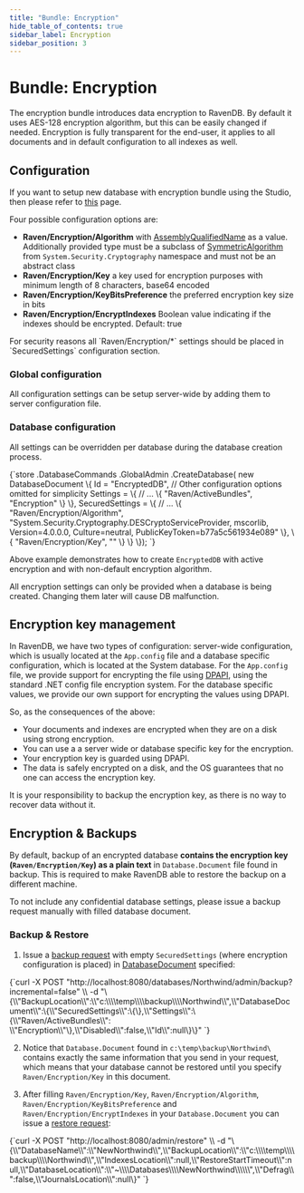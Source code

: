 ```yaml
---
title: "Bundle: Encryption"
hide_table_of_contents: true
sidebar_label: Encryption
sidebar_position: 3
---
```



# Bundle: Encryption

The encryption bundle introduces data encryption to RavenDB. By default it uses AES-128 encryption algorithm, but this can be easily changed if needed. Encryption is fully transparent for the end-user, it applies to all documents and in default configuration to all indexes as well.

## Configuration

If you want to setup new database with encryption bundle using the Studio, then please refer to [this](../../studio/walkthroughs/how-to-setup-encryption.mdx) page.

Four possible configuration options are:   
* **Raven/Encryption/Algorithm** with [AssemblyQualifiedName](https://msdn.microsoft.com/en-us/library/system.type.assemblyqualifiedname.aspx) as a value. Additionally provided type must be a subclass of [SymmetricAlgorithm](https://msdn.microsoft.com/en-us/library/system.security.cryptography.symmetricalgorithm.aspx) from `System.Security.Cryptography` namespace and must not be an abstract class    
* **Raven/Encryption/Key** a key used for encryption purposes with minimum length of 8 characters, base64 encoded    
* **Raven/Encryption/KeyBitsPreference** the preferred encryption key size in bits 
* **Raven/Encryption/EncryptIndexes** Boolean value indicating if the indexes should be encrypted. Default: true   

<Admonition type="warning" title="">
For security reasons all `Raven/Encryption/*` settings should be placed in `SecuredSettings` configuration section.
</Admonition>

### Global configuration

All configuration settings can be setup server-wide by adding them to server configuration file.

### Database configuration

All settings can be overridden per database during the database creation process.

<TabItem value="encryption_1" label="encryption_1">
<CodeBlock language="csharp">
{`store
	.DatabaseCommands
	.GlobalAdmin
	.CreateDatabase(
		new DatabaseDocument
			\{
				Id = "EncryptedDB",
				// Other configuration options omitted for simplicity
				Settings =
					\{
						// ...
						\{ "Raven/ActiveBundles", "Encryption" \}
					\},
				SecuredSettings =
					\{
						// ...
						\{
							"Raven/Encryption/Algorithm",
							"System.Security.Cryptography.DESCryptoServiceProvider, mscorlib, Version=4.0.0.0, Culture=neutral, PublicKeyToken=b77a5c561934e089"
						\},
						\{ "Raven/Encryption/Key", "<key_here>" \}
					\}
			\});
`}
</CodeBlock>
</TabItem>

Above example demonstrates how to create `EncryptedDB` with active encryption and with non-default encryption algorithm.

<Admonition type="note" title="">
All encryption settings can only be provided when a database is being created. Changing them later will cause DB malfunction.
</Admonition>

## Encryption key management

In RavenDB, we have two types of configuration: server-wide configuration, which is usually located at the `App.config` file and a database specific configuration, which is located at the System database. For the `App.config` file, we provide support for encrypting the file using [DPAPI](https://en.wikipedia.org/wiki/Data_Protection_API), using the standard .NET config file encryption system. For the database specific values, we provide our own support for encrypting the values using DPAPI.

So, as the consequences of the above:    
*	Your documents and indexes are encrypted when they are on a disk using strong encryption.    
*	You can use a a server wide or database specific key for the encryption.   
*	Your encryption key is guarded using DPAPI.   
*	The data is safely encrypted on a disk, and the OS guarantees that no one can access the encryption key.   

<Admonition type="note" title="">
It is your responsibility to backup the encryption key, as there is no way to recover data without it.
</Admonition>

## Encryption & Backups

<Admonition type="danger" title="Important" id="important" href="#important">

By default, backup of an encrypted database **contains the encryption key (`Raven/Encryption/Key`) as a plain text** in `Database.Document` file found in backup. This is required to make RavenDB able to restore the backup on a different machine. 

To not include any confidential database settings, please issue a backup request manually with filled database document.

### Backup & Restore

1. Issue a [backup request](../../../http/client-api/commands/how-to/start-backup-restore-operations.mdx#startbackup) with empty `SecuredSettings` (where encryption configuration is placed) in [DatabaseDocument](../../glossary/database-document.mdx) specified:

<TabItem value="json" label="json">
<CodeBlock language="json">
{`curl -X POST "http://localhost:8080/databases/Northwind/admin/backup?incremental=false" \\
 -d "\{\\"BackupLocation\\":\\"c:\\\\temp\\\\backup\\\\Northwind\\",\\"DatabaseDocument\\":\{\\"SecuredSettings\\":\{\},\\"Settings\\":\{\\"Raven/ActiveBundles\\": \\"Encryption\\"\},\\"Disabled\\":false,\\"Id\\":null\}\}"
`}
</CodeBlock>
</TabItem>

2. Notice that `Database.Document` found in `c:\temp\backup\Northwind\` contains exactly the same information that you send in your request, which means that your database cannot be restored until you specify `Raven/Encryption/Key` in this document.

3. After filling `Raven/Encryption/Key`, `Raven/Encryption/Algorithm`, `Raven/Encryption/KeyBitsPreference` and `Raven/Encryption/EncryptIndexes` in your `Database.Document` you can issue a [restore request](../../../http/client-api/commands/how-to/start-backup-restore-operations.mdx#startrestore):

<TabItem value="json" label="json">
<CodeBlock language="json">
{`curl -X POST "http://localhost:8080/admin/restore" \\
 -d "\{\\"DatabaseName\\":\\"NewNorthwind\\",\\"BackupLocation\\":\\"c:\\\\temp\\\\backup\\\\Northwind\\",\\"IndexesLocation\\":null,\\"RestoreStartTimeout\\":null,\\"DatabaseLocation\\":\\"~\\\\Databases\\\\NewNorthwind\\\\\\",\\"Defrag\\":false,\\"JournalsLocation\\":null\}"
`}
</CodeBlock>
</TabItem>

</Admonition>
